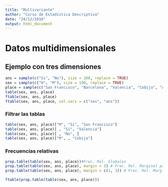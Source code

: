 ```yaml
---
title: "Multivariante"
author: "Curso de Estadística Descriptiva"
date: "24/12/2018"
output: html_document
---
```


# Datos multidimensionales

## Ejemplo con tres dimensiones

```r
ans = sample(c("Si", "No"), size = 100, replace = TRUE)
sex = sample(c("H", "M"), size = 100, replace = TRUE)
place = sample(c("San Francisco", "Barcelona", "Valencia", "Cobija", "Asturias"), size = 100, replace = TRUE)
table(sex, ans, place)
ftable(sex, ans, place)
ftable(sex, ans, place, col.vars = c("sex", "ans"))
```

### Filtrar las tablas

```r
table(sex, ans, place)["M", "Si", "San Francisco"]
table(sex, ans, place)[ , "Si", "Valencia"]
table(sex, ans, place)[ , "No", ]
table(sex, ans, place)["M", , "Cobija"]
```

### Frecuencias relativas 
```r
prop.table(table(sex, ans, place))#Frec. Rel. Globales
prop.table(table(sex, ans, place), margin = 3) # Frec. Rel. Marginal por Lugar
prop.table(table(sex, ans, place), margin = c(1, 3)) # Frec. Rel. Marg. por Sexo y País

ftable(prop.table(table(sex, ans, place)))
```

